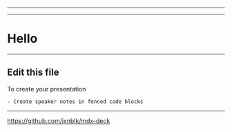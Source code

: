 


<Head>
  <title>Functional Types Abstractions</title>
</Head>

<Cover />

---

<Intro />

---

# Hello

---

## Edit this file

To create your presentation

```notes
- Create speaker notes in fenced code blocks
```

---

<https://github.com/jxnblk/mdx-deck>
